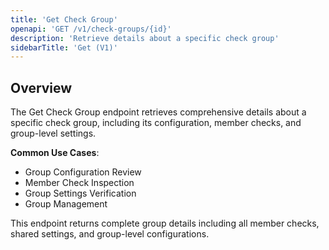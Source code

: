 ```yaml
---
title: 'Get Check Group'
openapi: 'GET /v1/check-groups/{id}'
description: 'Retrieve details about a specific check group'
sidebarTitle: 'Get (V1)'
---
```


## Overview

The Get Check Group endpoint retrieves comprehensive details about a specific check group, including its configuration, member checks, and group-level settings.

**Common Use Cases**:
- Group Configuration Review
- Member Check Inspection
- Group Settings Verification
- Group Management

<Note>
This endpoint returns complete group details including all member checks, shared settings, and group-level configurations.
</Note>